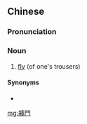 {{also|裤门}}
==Chinese==
{{zh-forms|s=裤门}}

===Pronunciation===
{{zh-pron
|m=kùmén
|cat=n
}}

===Noun===
{{zh-noun}}

# {{lb|zh|slang}} [[fly]] (of one's trousers)

====Synonyms====
* {{zh-l|（[[褲子]][[的]]）[[拉鏈]]|tr=(kùzi de) lāliàn}}

[[mg:褲門]]